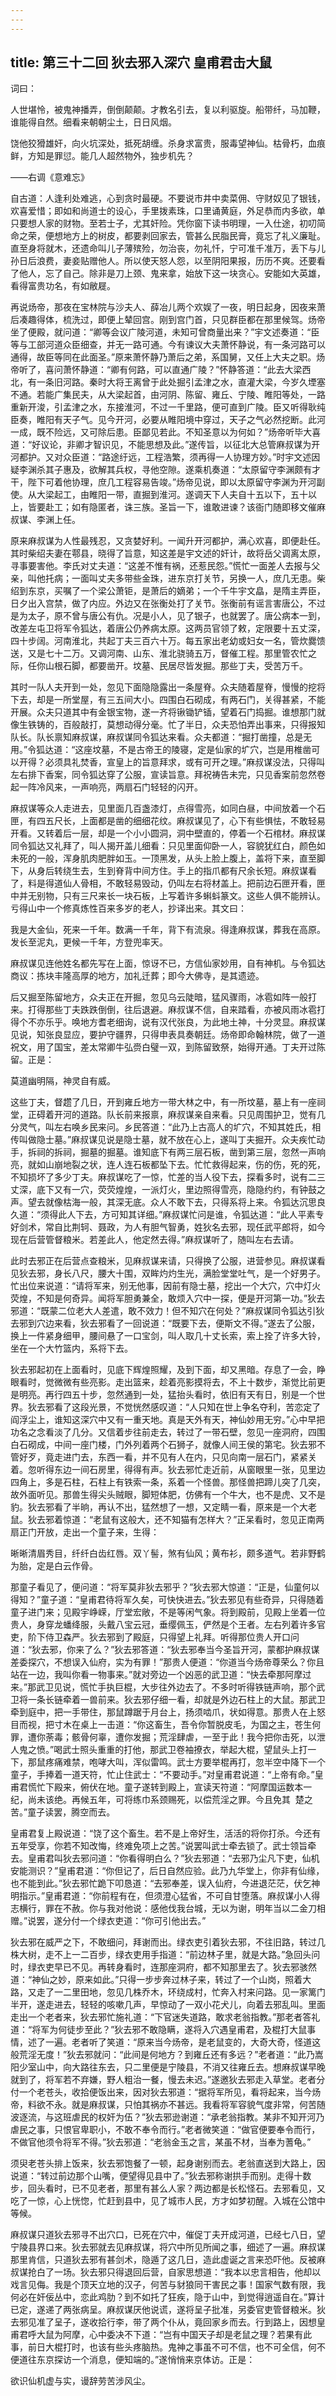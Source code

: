 ```yaml
---
---
---
```

title: 第三十二回 狄去邪入深穴 皇甫君击大鼠
---





词曰：

人世堪怜，被鬼神播弄，倒倒颠颠。才教名引去，复以利驱旋。船带纤，马加鞭，谁能得自然。细看来朝朝尘土，日日风烟。

饶他狡猾雄奸，向火坑深处，抵死胡缠。杀身求富贵，服毒望神仙。枯骨朽，血痕鲜，方知是罪愆。能几人超然物外，独步机先？

——右调《意难忘》

自古道：人逢利处难逃，心到贪时最硬。不要说市井中卖菜佣、守财奴见了银钱，欢喜爱惜；即如和尚道士的设心，手里拨素珠，口里诵黄庭，外足恭而内多欲，单只要想人家的财物。至若士子，尤其奸险。凭你窗下读书明理，一入仕途，初叨简命之荣，便想地方上的树皮，都要剥回家去，管甚么民脂民膏，竟忘了礼义廉耻。直至身将就木，还遗命叫儿子薄殡殓，勿治丧，勿礼忏，宁可准千准万，丢下与儿孙日后浪费，妻妾贴赠他人。所以使天怒人怨，以至阴阳果报，历历不爽。还要看了他人，忘了自己。除非是刀上颈、鬼来拿，始放下这一块贪心。安能如大英雄，看得富贵功名，有如敝屣。

再说炀帝，那夜在宝林院与沙夫人、薛冶儿两个欢娱了一夜，明日起身，因夜来萧后凑趣得体，梳洗过，即便上辇回宫。刚到宫门首，只见群臣都在那里候驾。炀帝坐了便殿，就问道：“卿等会议广陵河道，未知可曾商量出来？”宇文述奏道：“臣等与工部河道众臣细查，并无一路可通。今有谏议大夫萧怀静说，有一条河路可以通得，故臣等同在此面圣。”原来萧怀静乃萧后之弟，系国舅，又任上大夫之职。炀帝听了，喜问萧怀静道：“卿有何路，可以直通广陵？”怀静答道：“此去大梁西北，有一条旧河路。秦时大将王离曾于此处掘引孟津之水，直灌大梁，今岁久堙塞不通。若能广集民夫，从大梁起首，由河阴、陈留、雍丘、宁陵、睢阳等处，一路重新开浚，引孟津之水，东接淮河，不过一千里路，便可直到广陵。臣又听得耿纯臣奏，睢阳有天子气。见今开河，必要从睢阳境中穿过，天子之气必然挖断。此河一成，既不险远，又可除后患。臣鄙见若此。不知圣意以为何如？”炀帝听毕大喜道：“好议论，非卿才智识见，不能思想及此。”遂传旨，以征北大总管麻叔谋为开河都护。又对众臣道：“路途纡远，工程浩繁，须再得一人协理方妙。”时宇文述因疑李渊杀其子惠及，欲解其兵权，寻他空隙。遂乘机奏道：“太原留守李渊颇有才干，陛下可着他协理，庶几工程容易告竣。”炀帝见说，即以太原留守李渊为开河副使。从大梁起工，由睢阳一带，直掘到淮河。遂调天下人夫自十五以下，五十以上，皆要赴工；如有隐匿者，诛三族。圣旨一下，谁敢进谏？该衙门随即移文催麻叔谋、李渊上任。

原来麻叔谋为人性最残忍，又贪婪好利。一闻升开河都护，满心欢喜，即便赴任。其时柴绍夫妻在鄠县，晓得了旨意，知这差是宇文述的奸计，故将岳父调离太原，寻事要害他。李氏对丈夫道：“这差不惟有祸，还惹民怨。”慌忙一面差人去报与父亲，叫他托病；一面叫丈夫多带些金珠，进东京打关节，另换一人，庶几无患。柴绍到东京，买嘱了一个梁公萧钜，是萧后的嫡弟；一个千牛宇文皛，是隋主弄臣，日夕出入宫禁，做了内应。外边又在张衡处打了关节。张衡前有谣言害唐公，不过是为太子，原不曾与唐公有仇。况是小人，见了银子，也就罢了。唐公病本一到，改差左屯卫将军令狐达，着唐公仍养病太原。这两员官领了敕，定限要十五丈深，四十步阔。河南淮北，共起丁夫三百六十万。每五家出老幼或妇女一名，管炊爨馈送，又是七十二万。又调河南、山东、淮北骁骑五万，督催工程。那里管农忙之际，任你山根石脚，都要凿开。坟墓、民居尽皆发掘。那些丁夫，受苦万千。

其时一队人夫开到一处，忽见下面隐隐露出一条屋脊。众夫随着屋脊，慢慢的挖将下去，却是一所堂屋，有三五间大小。四围白石砌成，有两石门，关得甚紧，不能开展。众夫只道其中有金银宝物，遂一齐将锹锄铲锸，望着石门捣掘。谁想那门就像生铁铸的，百般敲打，莫想动得分毫。忙了半日，众夫恐怕弄出事来，只得报知队长。队长禀知麻叔谋，麻叔谋同令狐达来看。众夫都道：“掘打凿撞，总是无用。”令狐达道：“这座坟墓，不是古帝王的陵寝，定是仙家的圹穴，岂是用椎凿可以开得？必须具礼焚香，宣皇上的旨意拜求，或有可开之理。”麻叔谋没法，只得叫左右排下香案，同令狐达穿了公服，宣读旨意。拜祝祷告未完，只见香案前忽然卷起一阵冷风来，一声响亮，两扇石门轻轻的闪开。

麻叔谋等众人走进去，见里面几百盏漆灯，点得雪亮，如同白昼，中间放着一个石匣，有四五尺长，上面都是凿的细细花纹。麻叔谋见了，心下有些惧怯，不敢轻易开看。又转着后一层，却是一个小小圆洞，洞中壁直的，停着一个石棺材。麻叔谋同令狐达又礼拜了，叫人揭开盖儿细看：只见里面仰卧一人，容貌犹红白，颜色如未死的一般，浑身肌肉肥胖如玉。一顶黑发，从头上脸上腹上，盖将下来，直至脚下，从身后转绕生去，生到脊背中间方住。手上的指爪都有尺余长短。麻叔谋看了，料是得道仙人骨相，不敢轻易毁动，仍叫左右将材盖上。把前边石匣开看，匣中并无别物，只有三尺来长一块石板，上写着许多蝌蚪篆文。这些人俱不能辨认。亏得山中一个修真炼性百来多岁的老人，抄译出来。其文曰：

我是大金仙，死来一千年。数满一千年，背下有流泉。得逢麻叔谋，葬我在高原。发长至泥丸，更候一千年，方登兜率天。

麻叔谋见连他姓名都先写在上面，惊讶不已，方信仙家妙用，自有神机。与令狐达商议：拣块丰隆高厚的地方，加礼迁葬；即今大佛寺，是其遗迹。

后又掘至陈留地方，众夫正在开掘，忽见乌云陡暗，猛风骤雨，冰雹如阵一般打来。打得那些丁夫跌跌倒倒，往后退避。麻叔谋不信，自来踏看，亦被风雨冰雹打得个不亦乐乎。唤地方耆老细询，说有汉代张良，为此地土神，十分灵显。麻叔谋见说，知张良显应，要护守疆界，只得申表具奏朝廷。炀帝即命翰林院，做了一道祝文，用了国宝，差太常卿牛弘赍白璧一双，到陈留致祭，始得开通。丁夫开过陈留。正是：

莫道幽明隔，神灵自有威。

这些丁夫，督趱了几日，开到雍丘地方一带大林之中，有一所坟墓，墓上有一座祠堂，正碍着开河的道路。队长前来报禀，麻叔谋亲自来看。只见周围护卫，觉有几分灵气，叫左右唤乡民来问。乡民答道：“此乃上古高人的圹穴，不知其姓氏，相传叫做隐士墓。”麻叔谋见说是隐士墓，就不放在心上，遂叫丁夫掘开。众夫疾忙动手，拆祠的拆祠，掘墓的掘墓。谁知底下有两三层石板，凿到第三层，忽然一声响亮，就如山崩地裂之状，连人连石板都坠下去。忙忙救得起来，伤的伤，死的死，不知损坏了多少丁夫。麻叔谋吃了一惊，忙差的当人役下去，探看多时，说有二三丈深，底下又有一穴，荧荧煌煌，一派灯火，里边照得雪亮，隐隐约约，有钟鼓之声。望去就像枯海一般，其深无底。众人不敢下去，只得系将上来。令狐达沉思良久道：“须得此人下去，方可知其详细。”麻叔谋忙问是谁，令狐达道：“此人平素专好剑术，常自比荆轲、聂政，为人有胆气智勇，姓狄名去邪，现任武平郎将，如今现在后营管督粮米。若差此人，他定然去得。”麻叔谋听了，随叫左右去请。

此时去邪正在后营点查粮米，见麻叔谋来请，只得换了公服，进营参见。麻叔谋看见狄去邪，身长八尺，腰大十围，双眸灼灼生光，满脸堂堂吐气，是一个好男子。忙出位来说道：“请将军来，别无他事，因前有隐士墓，挖出一个大穴，穴中灯火荧煌，不知是何奇异。闻将军胆勇兼全，敢烦入穴中一探，便是开河第一功。”狄去邪道：“既蒙二位老大人差遣，敢不效力！但不知穴在何处？”麻叔谋同令狐达引狄去邪到穴边来看，狄去邪看了一回说道：“既要下去，便斯文不得。”遂去了公服，换上一件紧身细甲，腰间悬了一口宝剑，叫人取几十丈长索，索上拴了许多大铃，坐在一个大竹篮内，系将下去。

狄去邪起初在上面看时，见底下辉煌照耀，及到下面，却又黑暗。存息了一会，睁眼看时，觉微微有些亮影。走出篮来，趁着亮影摸将去，不上十数步，渐觉比前更是明亮。再行四五十步，忽然通到一处，猛抬头看时，依旧有天有日，别是一个世界。狄去邪看了这段光景，不觉恍然感叹道：“人只知在世上争名夺利，苦恋定了阎浮尘上，谁知这深穴中又有一重天地。真是天外有天，神仙妙用无穷。”心中早把功名之念看淡了几分。又信着步往前走去，转过了一带石壁，忽见一座洞府，四围白石砌成，中间一座门楼，门外列着两个石狮子，就像人间王侯的第宅。狄去邪不管好歹，竟走进门去，东西一看，并不见有人在内，只见向南一层石门，紧紧关着。忽听得东边一间石房里，得得有声。狄去邪忙走近前，从窗眼里一张，见里边四角上，多是石柱，石柱上有铁索一条，系着一个怪兽。那怪兽把蹄儿突了几突，故外面听见。那兽生得尖头贼眼，脚短体肥，仿佛有一个牛大，也不是虎、又不是豹。狄去邪看了半晌，再认不出，猛然想了一想，又定睛一看，原来是一个大老鼠。狄去邪着惊道：“老鼠有这般大，还不知猫有怎样大？”正呆看时，忽见正南两扇正门开放，走出一个童子来，生得：

晰晰清眉秀目，纤纤白齿红唇。双丫髻，煞有仙风；黄布衫，颇多道气。若非野鹤为胎，定是白云作骨。

那童子看见了，便问道：“将军莫非狄去邪乎？”狄去邪大惊道：“正是，仙童何以得知？”童子道：“皇甫君待将军久矣，可快快进去。”狄去邪见有些奇异，只得随着童子进门来；见殿宇峥嵘，厅堂宏敞，不是等闲气象。将到殿前，见殿上坐着一位贵人，身穿龙蟠绛服，头戴八宝云冠，垂缨佩玉，俨然是个王者。左右列着许多官吏，阶下侍卫森严。狄去邪到了殿庭，只得望上礼拜。听得那位贵人开口问道：“狄去邪，你来了么？”狄去邪答道：“狄去邪奉当今圣旨开河，蒙都护麻叔谋差委探穴，不想误入仙府，实为有罪！”那贵人便道：“你道当今炀帝尊荣么？你且站在一边，我叫你看一物事来。”就对旁边一个凶恶的武卫道：“快去牵那阿摩过来。”那武卫见说，慌忙手执巨棍，大步往外边去了。不多时听得铁链声响，那个武卫将一条长链牵着一兽前来。狄去邪仔细一看，却就是外边石柱上的大鼠。那武卫牵到庭中，把一手带住，那鼠蹲踞于月台上，扬须啮爪，状如得意。那贵人在上怒目而视，把寸木在桌上一击道：“你这畜生，吾令你暂脱皮毛，为国之主，苍生何罪，遭你荼毒；骸骨何辜，遭你发掘；荒淫肆虐，一至于此！我今把你击死，以泄人鬼之愤。”喝武士照头重重的打他，那武卫卷袖撩衣，举起大棍，望鼠头上打一下，那鼠疼痛难禁，咆哮大叫，浑似雷鸣。武士方要举棍再打，忽半空中降下一个童子，手捧着一道天符，忙止住武士：“不要动手。”对皇甫君说道：“上帝有命。”皇甫君慌忙下殿来，俯伏在地。童子遂转到殿上，宣读天符道：“阿摩国运数本一纪，尚未该绝。再候五年，可将练巾系颈赐死，以偿荒淫之罪。今且免其  楚之苦。”童子读罢，腾空而去。

皇甫君复上殿说道：“饶了这个畜生。若不是上帝好生，活活的将你打杀。今还有五年受享，你若不知改悔，终难免项上之苦。”说罢叫武士牵去锁了。武士领旨牵去。皇甫君叫狄去邪问道：“你看得明白么？”狄去邪道：“去邪乃尘凡下吏，仙机安能测识？”皇甫君道：“你但记了，后日自然应验。此乃九华堂上，你非有仙缘，也不能到此。”狄去邪忙跪下叩恳道：“去邪奉差，误入仙府，今进退茫茫，伏乞神明指示。”皇甫君道：“你前程有在，但须澄心猛省，不可自甘堕落。麻叔谋小人得志横行，罪在不赦。你与我对他说：感他伐我台城，无以为谢，明年当以二金刀相赠。”说罢，遂分付一个绿衣吏道：“你可引他出去。”

狄去邪在威严之下，不敢细问，拜谢而出。绿衣吏引着狄去邪，不往旧路，转过几株大树，走不上一二百步，绿衣吏用手指道：“前边林子里，就是大路。”急回头问时，绿衣吏早已不见。再转身看时，连那座洞府，都不知那里去了。狄去邪骇然道：“神仙之妙，原来如此。”只得一步步奔过林子来，转过了一个山岗，照着大路，又走了一二里田地，忽见几株乔木，环绕成村，忙奔入村来问路。见一家篱门半开，遂走进去，轻轻的咳嗽几声，早惊动了一双小花犬儿，向着去邪乱叫。里面走出一个老者来，狄去邪忙施礼道：“下官迷失道路，敢求老翁指教。”那老者答礼道：“将军为何徒步至此？”狄去邪不敢隐瞒，遂将入穴遇皇甫君，及棍打大鼠事情，述了一遍。老者听了笑道：“原来当今炀帝，是老鼠变的，大奇大奇，怪道这般荒淫无度！”狄去邪就问：“此间是何地方？到雍丘还有多远？”老者道：“此乃嵩阳少室山中，向大路往东去，只二里便是宁陵县，不消又往雍丘去。想麻叔谋早晚就到了，将军若不弃嫌，野人粗治一餐，慢去未迟。”遂邀狄去邪走入草堂。老者分付一个老苍头，收拾便饭出来，因对狄去邪道：“据将军所见，看将起来，当今炀帝，料欲不永。就是麻叔谋，只怕其祸亦不甚远。我看将军容貌气度非常，何苦随波逐流，与这班虐民的权奸为伍？”狄去邪逊谢道：“承老翁指教。某非不知开河乃虐民之事，只恨官卑职小，不敢不奉令而行。”老者微笑道：“做官便要奉令而行，不做官他须令将军不得。”狄去邪道：“老翁金玉之言，某虽不材，当奉为蓍龟。”

须臾老苍头排上饭来，狄去邪饱餐了一顿，起身谢别而去。老翁直送到大路上，因说道：“转过前边那个山嘴，便望得见县中了。”狄去邪称谢拱手而别。走得十数步，回头看时，已不见老者，那里有甚么人家？两边都是长松怪石。去邪看见，又吃了一惊，心上恍惚，忙赶到县中，见了城市人民，方才如梦初醒。入城在公馆中等候。

麻叔谋只道狄去邪寻不出穴口，已死在穴中，催促丁夫开成河道，已经七八日，望宁陵县界口来。狄去邪就去见麻叔谋，将穴中所见所闻之事，细述了一遍。麻叔谋那里肯信，只道狄去邪有甚剑术，隐遁了这几日，造此虚诞之言来恐吓他。反被麻叔谋抢白了一场。狄去邪只得退回后营，自家思想道：“我本以忠言相告，他却以戏言见侮。我是个顶天立地的汉子，何苦与豺狼同干害民之事！国家气数有限，我何必在奸佞丛中，恋此鸡肋？到不如托了狂疾，隐于山中，到觉得逍遥自在。”算计已定，遂递了两张病呈。麻叔谋厌他说谎，遂将呈子批准，另委官吏管督粮米。狄去邪见准了呈子，遂收拾行李，带了两个仆从，竟回家乡而去。行到路上，因想皇甫君呼大鼠为阿摩，心中委决不下道：“岂有中国天子却是老鼠之理？若果有此事，前日大棍打时，也该有些头疼脑热。鬼神之事虽不可不信，也不可全信，何不便道往东京探访一个消息，便知端的。”遂悄悄来京体访。正是：

欲识仙机虚与实，谩辞劳苦涉风尘。